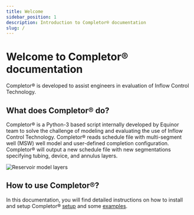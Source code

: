 ```yaml
---
title: Welcome
sidebar_position: 1
description: Introduction to Completor® documentation
slug: /
---
```


# Welcome to Completor® documentation

Completor® is developed to assist engineers in evaluation of Inflow Control Technology.

## What does Completor® do?

Completor® is a Python-3 based script internally developed by Equinor team
to solve the challenge of modeling and evaluating the use of Inflow Control Technology.
Completor® reads schedule file with multi-segment well (MSW) well model and user-defined completion configuration.
Completor® will output a new schedule file with new segmentations specifying tubing, device, and annulus layers.

![Reservoir model layers](../static/img/layers.png)

## How to use Completor®?

In this documentation, you will find detailed instructions on how to install and setup Completor® [setup](./about/setup.mdx)
and some [examples](./about/examples.mdx).  